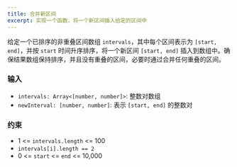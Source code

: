 ```yaml
---
title: 合并新区间
excerpt: 实现一个函数，将一个新区间插入给定的区间中
---
```



给定一个已排序的非重叠区间数组 `intervals`，其中每个区间表示为 `[start, end]`，并按 `start` 时间升序排序，将一个新区间 `[start, end]` 插入到数组中。确保结果数组保持排序，并且没有重叠的区间，必要时通过合并任何重叠的区间。

### 输入

- `intervals: Array<[number, number]>`: 整数对数组
- `newInterval: [number, number]`: 表示 `[start, end]` 的整数对

<MDXTestExamples testCases={runTestCases} />

### 约束

- 1 &lt;= `intervals.length` &lt;= 100
- `intervals[i].length == 2`
- 0 &lt;= `start` &lt;= `end` &lt;= 10,000
